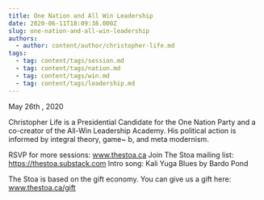 ```yaml
---
title: One Nation and All Win Leadership
date: 2020-06-11T18:09:38.000Z
slug: one-nation-and-all-win-leadership
authors:
  - author: content/author/christopher-life.md
tags:
  - tag: content/tags/session.md
  - tag: content/tags/nation.md
  - tag: content/tags/win.md
  - tag: content/tags/leadership.md
---
```


May 26th , 2020

Christopher Life is a Presidential Candidate for the One Nation Party and a co-creator of the All-Win Leadership Academy. His political action is informed by integral theory, game~ b, and meta modernism.

RSVP for more sessions: www.thestoa.ca
Join The Stoa mailing list: https://thestoa.substack.com
Intro song: Kali Yuga Blues by Bardo Pond

The Stoa is based on the gift economy. You can give us a gift here: www.thestoa.ca/gift
